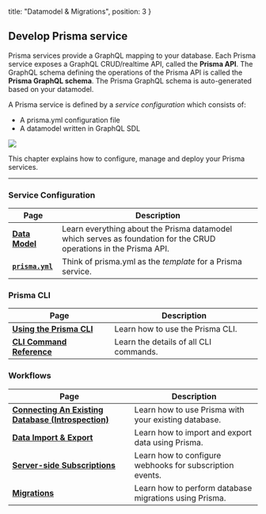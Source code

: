   title: "Datamodel & Migrations",
  position: 3
}

## Develop Prisma service

Prisma services provide a GraphQL mapping to your database. Each Prisma service exposes a GraphQL CRUD/realtime API, called the **Prisma API**. The GraphQL schema defining the operations of the Prisma API is called the **Prisma GraphQL schema**. The Prisma GraphQL schema is auto-generated based on your datamodel.

A Prisma service is defined by a _service configuration_ which consists of:

- A prisma.yml configuration file
- A datamodel written in GraphQL SDL

![](https://i.imgur.com/xMXxsku.png)

This chapter explains how to configure, manage and deploy your Prisma services.

---

### Service Configuration

| Page | Description |
| --- | --- |
| [**Data Model**](knul) | Learn everything about the Prisma datamodel which serves as foundation for the CRUD operations in the Prisma API. |
| [**`prisma.yml`**](5cy7) | Think of prisma.yml as the _template_ for a Prisma service. |

### Prisma CLI

| Page | Description |
| --- | --- |
| [**Using the Prisma CLI**](alx4) |  Learn how to use the Prisma CLI. |
| [**CLI Command Reference**](xcv9) | Learn the details of all CLI commands. |

### Workflows

| Page | Description |
| --- | --- |
| [**Connecting An Existing Database (Introspection)**](soi1) | Learn how to use Prisma with your existing database. |
| [**Data Import & Export**](jsw9) | Learn how to import and export data using Prisma. |
| [**Server-side Subscriptions**](jde6) | Learn how to configure webhooks for subscription events.  |
| [**Migrations**](asdf) | Learn how to perform database migrations using Prisma. |

